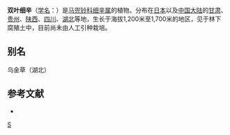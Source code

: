 {{Speciesbox 
| taxon = Asarum caulescens
| authority = Maxim.
}}
'''双叶细辛'''（[[学名|学名]]：{{lang|la|''Asarum caulescens''}}）是[[马兜铃科|马兜铃科]][[细辛属|细辛属]]的植物。分布在[[日本|日本]]以及[[中国大陆|中国大陆]]的[[甘肃|甘肃]]、[[贵州|贵州]]、[[陕西|陕西]]、[[四川|四川]]、[[湖北|湖北]]等地，生长于海拔1,200米至1,700米的地区，见于林下腐殖土中，目前尚未由人工引种栽培。

== 别名 ==
乌金草（湖北）

== 参考文献 ==
<div class="references-small">
* {{cite web| url =http://www.bioinfo.cn/db05/KmzwSpecies.php?action=view&id=488| title =双叶细辛| work =《中国高等植物数据库全库》| publisher =中国科学院微生物研究所| author =昆明植物研究所| accessdate =2009-02-21| deadurl =yes| archiveurl =https://web.archive.org/web/20160305080436/http://www.bioinfo.cn/db05/KmzwSpecies.php?action=view&id=488| archivedate =2016-03-05}}
</div>
{{Taxonbar|from=Q2866318}}

[[Category:细辛属|S]]


{{植物小作品}}